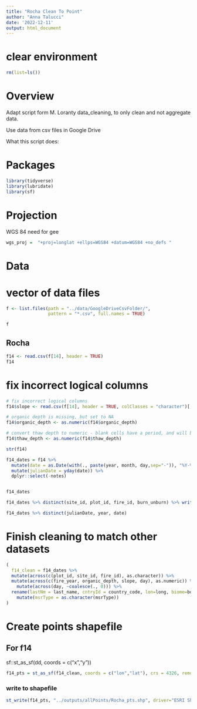 ```yaml
---
title: "Rocha Clean To Point"
author: "Anna Talucci"
date: '2022-12-11'
output: html_document
---
```


# clear environment
```r
rm(list=ls())
```

# Overview

Adapt script form M. Loranty data_cleaning, to only clean and not aggregate data. 

Use data from csv files in Google Drive

What this script does:


# Packages

```r
library(tidyverse)
library(lubridate)
library(sf)
```
# Projection

WGS 84 need for gee
```r
wgs_proj =  "+proj=longlat +ellps=WGS84 +datum=WGS84 +no_defs "
```

# Data

# vector of data files
```r
f <- list.files(path = "../data/GoogleDriveCsvFolder/",
                pattern = "*.csv", full.names = TRUE)
```

```r
f
```



## Rocha
```r
f14 <- read.csv(f[14], header = TRUE)
f14
```

# fix incorrect logical columns
```r
# fix incorrect logical columns
f14$slope <- read.csv(f[14], header = TRUE, colClasses = "character")[,20]
```

```r
# organic depth is missing, but set to NA
f14$organic_depth <- as.numeric(f14$organic_depth)
```

```r
# convert thaw depth to numeric - blank cells have a period, and will be converted to NA
f14$thaw_depth <- as.numeric(f14$thaw_depth)
```

```r
str(f14)
```

```r
f14_dates = f14 %>%
  mutate(date = as.Date(with(., paste(year, month, day,sep="-")), "%Y-%m-%d")) %>%
  mutate(julianDate = yday(date)) %>%
  dplyr::select(-notes)


f14_dates
```

```r
f14_dates %>% distinct(site_id, plot_id, fire_id, burn_unburn) %>% write.csv(., '../outputs/pairs/rocha.csv')
```

```r
f14_dates %>% distinct(julianDate, year, date)
```

# Finish cleaning to match other datasets
```r
( 
  f14_clean = f14_dates %>%  
  mutate(across(c(plot_id, site_id, fire_id), as.character)) %>% 
  mutate(across(c(fire_year, organic_depth, slope, day), as.numeric)) %>% 
    mutate(across(day, ~coalesce(., 0))) %>%
  rename(lastNm = last_name, cntryId = country_code, lon=long, biome=boreal_tundra, vegCC = veg_cover_class, siteId = site_id, plotId = plot_id, fireId = fire_id, fireYr = fire_year, distur = burn_unburn, orgDpth = organic_depth, msrDepth = thaw_depth, hitRock=hit_rock, gtProbe = gt_probe, msrType = thaw_active, topoPos = topo_position, jDate = julianDate) %>%
    mutate(msrType = as.character(msrType))
)
```

# Create points shapefile

## For f14
sf::st_as_sf(dd, coords = c("x","y"))
```r
f14_pts = st_as_sf(f14_clean, coords = c("lon","lat"), crs = 4326, remove = FALSE)
```


### write to shapefile
```r
st_write(f14_pts, "../outputs/allPoints/Rocha_pts.shp", driver="ESRI Shapefile")
```
